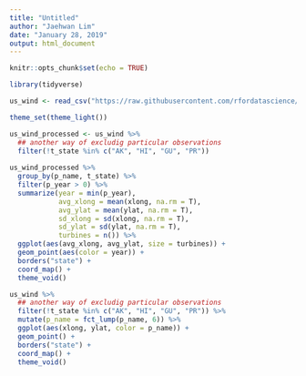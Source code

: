 ```yaml
---
title: "Untitled"
author: "Jaehwan Lim"
date: "January 28, 2019"
output: html_document
---
```


```r
knitr::opts_chunk$set(echo = TRUE)
```

```r
library(tidyverse)

us_wind <- read_csv("https://raw.githubusercontent.com/rfordatascience/tidytuesday/master/data/2018/2018-11-06/us_wind.csv")

theme_set(theme_light())

```

```r

us_wind_processed <- us_wind %>% 
  ## another way of excludig particular observations
  filter(!t_state %in% c("AK", "HI", "GU", "PR"))
  
us_wind_processed %>% 
  group_by(p_name, t_state) %>%
  filter(p_year > 0) %>% 
  summarize(year = min(p_year), 
            avg_xlong = mean(xlong, na.rm = T), 
            avg_ylat = mean(ylat, na.rm = T),
            sd_xlong = sd(xlong, na.rm = T), 
            sd_ylat = sd(ylat, na.rm = T), 
            turbines = n()) %>% 
  ggplot(aes(avg_xlong, avg_ylat, size = turbines)) + 
  geom_point(aes(color = year)) + 
  borders("state") +
  coord_map() + 
  theme_void()

```

```r
us_wind %>% 
  ## another way of excludig particular observations
  filter(!t_state %in% c("AK", "HI", "GU", "PR")) %>% 
  mutate(p_name = fct_lump(p_name, 6)) %>% 
  ggplot(aes(xlong, ylat, color = p_name)) + 
  geom_point() + 
  borders("state") +
  coord_map() + 
  theme_void()

```



